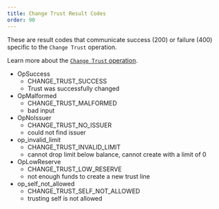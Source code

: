 ```yaml
---
title: Change Trust Result Codes
order: 90
---
```



These are result codes that communicate success (200) or failure (400) specific to the `Change Trust` operation.

Learn more about the [`Change Trust` operation](../../../../docs/glossary/operations/change-trust.mdx).

<AttributeTable>

- OpSuccess
  - CHANGE_TRUST_SUCCESS
  - Trust was successfully changed
- OpMalformed
  - CHANGE_TRUST_MALFORMED
  - bad input
- OpNoIssuer
  - CHANGE_TRUST_NO_ISSUER
  - could not find issuer
- op_invalid_limit
  - CHANGE_TRUST_INVALID_LIMIT
  - cannot drop limit below balance, cannot create with a limit of 0
- OpLowReserve
  - CHANGE_TRUST_LOW_RESERVE
  - not enough funds to create a new trust line
- op_self_not_allowed
  - CHANGE_TRUST_SELF_NOT_ALLOWED
  - trusting self is not allowed

</AttributeTable>